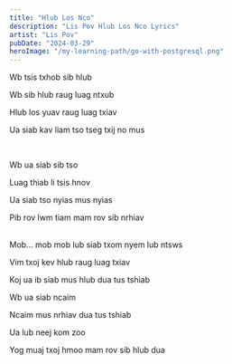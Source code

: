 ```yaml
---
title: "Hlub Los Nco"
description: "Lis Pov Hlub Los Nco Lyrics"
artist: "Lis Pov"
pubDate: "2024-03-29"
heroImage: "/my-learning-path/go-with-postgresql.png"
---
```


Wb tsis txhob sib hlub

Wb sib hlub raug luag ntxub

Hlub los yuav raug luag txiav

Ua siab kav liam tso tseg txij no mus

<br />

Wb ua siab sib tso

Luag thiab li tsis hnov

Ua siab tso nyias mus nyias

Pib rov lwm tiam mam rov sib nrhiav

<br />
Mob... mob mob lub siab txom nyem lub ntsws

Vim txoj kev hlub raug luag txiav

Koj ua ib siab mus hlub dua tus tshiab

Wb ua siab ncaim

Ncaim mus nrhiav dua tus tshiab

Ua lub neej kom zoo

Yog muaj txoj hmoo mam rov sib hlub dua
